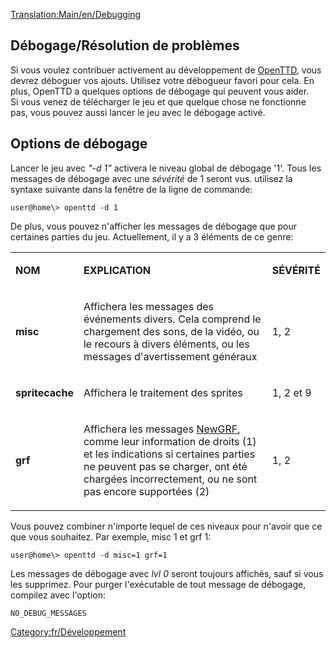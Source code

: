 [[Translation:Main/en/Debugging]]
[[Category:fr/Développement]]

==Débogage/Résolution de problèmes==
Si vous voulez contribuer activement au développement de [[Main/fr/OpenTTD|OpenTTD]], vous devrez déboguer vos ajouts. Utilisez votre débogueur favori pour cela. En plus, OpenTTD a quelques options de débogage qui peuvent vous aider.<br />
Si vous venez de télécharger le jeu et que quelque chose ne fonctionne pas, vous pouvez aussi lancer le jeu avec le débogage activé.

==Options de débogage==
Lancer le jeu avec ''"-d 1"'' activera le niveau global de débogage '1'. Tous les messages de débogage avec une ''sévérité'' de 1 seront vus. utilisez la syntaxe suivante dans la fenêtre de la ligne de commande:
<pre>user@home\> openttd -d 1</pre>
De plus, vous pouvez n'afficher les messages de débogage que pour certaines parties du jeu. Actuellement, il y a 3 éléments de ce genre:
{|
| '''NOM''' || '''EXPLICATION''' || '''SÉVÉRITÉ'''
|-
| '''misc''' || Affichera les messages des événements divers. Cela comprend le chargement des sons, de la vidéo, ou le recours à divers éléments, ou les messages d'avertissement généraux || 1, 2
|-
| '''spritecache''' || Affichera le traitement des sprites || 1, 2 et 9 
|-
| '''grf''' || Affichera les messages [[Main/fr/NewGRF|NewGRF]], comme leur information de droits (1) et les indications si certaines parties ne peuvent pas se charger, ont été chargées incorrectement, ou ne sont pas encore supportées (2) || 1, 2
|}

Vous pouvez combiner n'importe lequel de ces niveaux pour n'avoir que ce que vous souhaitez. Par exemple, misc 1 et grf 1:
<pre>user@home\> openttd -d misc=1 grf=1</pre>

Les messages de débogage avec ''lvl 0'' seront toujours affichés, sauf si vous les supprimez. Pour purger l'exécutable de tout message de débogage, compilez avec l'option:
<pre>NO_DEBUG_MESSAGES</pre>